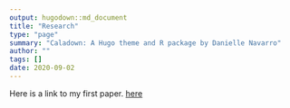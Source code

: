 ```yaml
---
output: hugodown::md_document
title: "Research"
type: "page"
summary: "Caladown: A Hugo theme and R package by Danielle Navarro"
author: ""
tags: []
date: 2020-09-02
---
```


Here is a link to my first paper. [here](https://www.bradlecon.com/resume/test.pdf)

